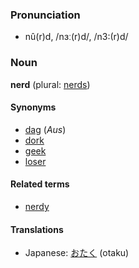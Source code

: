 ===Pronunciation===
*nû(r)d, /nɜː(r)d/, /n3:(r)d/

===Noun===
'''nerd''' (plural: [[nerds]])

====Synonyms====
*[[dag]] (''Aus'')
*[[dork]]
*[[geek]]
*[[loser]]

====Related terms====
*[[nerdy]]

====Translations====
*Japanese: [[おたく]] (otaku)